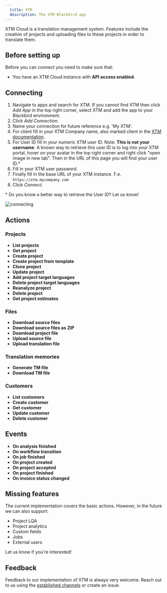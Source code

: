 ```yaml
---
  title: XTM
  description: The XTM Blackbird app
---
```


<LinkCard title="View on Github" target="_blank" href="https://github.com/bb-io/XTM" icon="github" />

XTM Cloud is a translation management system. Features include the creation of projects and uploading files to these projects in order to translate them.

## Before setting up

Before you can connect you need to make sure that:

- You have an XTM Cloud instance with **API access enabled**.

## Connecting

1. Navigate to apps and search for XTM. If you cannot find XTM then click _Add App_ in the top right corner, select XTM and add the app to your Blackbird environment.
2. Click _Add Connection_.
3. Name your connection for future reference e.g. 'My XTM'.
4. For client fill in your XTM Company name, also marked client in the [XTM documentation](https://api.xtm-cloud.com/rest-api/#tag/XTM-Basic/operation/generateToken).
5. For User ID fill in your numeric XTM user ID. Note: **This is not your username**. A known way to retrieve this user ID is to log into your XTM portal, hover on your avatar in the top right corner and right click "open image in new tab". Then in the URL of this page you will find your user ID.\*
6. Fill in your XTM user password.
7. Finally fill in the base URL of your XTM instance. F.e. `https://xtm.mycompany.com`
8. Click _Connect_.

\* Do you know a better way to retrieve the User ID? Let us know!

![connecting](https://raw.githubusercontent.com/bb-io/XTM/main/image/README/1693487780830.png)

## Actions

### Projects

- **List projects**
- **Get project**
- **Create project**
- **Create project from template**
- **Clone project**
- **Update project**
- **Add project target languages**
- **Delete project target languages**
- **Reanalyze project**
- **Delete project**
- **Get project estimates**

### Files

- **Download source files**
- **Download source files as ZIP**
- **Download project file**
- **Upload source file**
- **Upload translation file**

### Translation memories

- **Generate TM file**
- **Download TM file**

### Customers

- **List customers**
- **Create customer**
- **Get customer**
- **Update customer**
- **Delete customer**

## Events

- **On analysis finished**
- **On workflow transition**
- **On job finished**
- **On project created**
- **On project accepted**
- **On project finished**
- **On invoice status changed**

## Missing features

The current implementation covers the basic actions. However, in the future we can also support:

- Project LQA
- Project analytics
- Custom fields
- Jobs
- External users

Let us know if you're interested!

## Feedback

Feedback to our implementation of XTM is always very welcome. Reach out to us using the [established channels](https://www.blackbird.io/) or create an issue.

